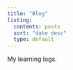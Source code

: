```yaml
---
title: "Blog"
listing:
  contents: posts
  sort: "date desc"
  type: default
---
```


My learning logs.